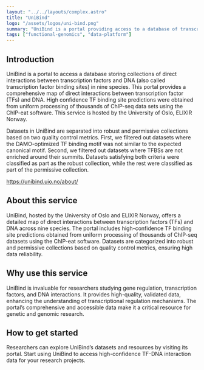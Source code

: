 ```yaml
---
layout: "../../layouts/complex.astro"
title: "UniBind"
logo: "/assets/logos/uni-bind.png"
summary: "UniBind is a portal providing access to a database of transcription factor-DNA interactions, aiding research in gene regulation and transcription."
tags: ["functional-genomics", "data-platform"]
---
```


## Introduction

UniBind is a portal to access a database storing collections of direct interactions between transcription factors and DNA (also called transcription factor binding sites) in nine species. This portal provides a comprehensive map of direct interactions between transcription factor (TFs) and DNA. High confidence TF binding site predictions were obtained from uniform processing of thousands of ChIP-seq data sets using the ChIP-eat software. This service is hosted by the University of Oslo, ELIXIR Norway.

Datasets in UniBind are separated into robust and permissive collections based on two quality control metrics. First, we filtered out datasets where the DAMO-optimized TF binding motif was not similar to the expected canonical motif. Second, we filtered out datasets where TFBSs are not enriched around their summits. Datasets satisfying both criteria were classified as part as the robust collection, while the rest were classified as part of the permissive collection.

https://unibind.uio.no/about/

## About this service

UniBind, hosted by the University of Oslo and ELIXIR Norway, offers a detailed map of direct interactions between transcription factors (TFs) and DNA across nine species. The portal includes high-confidence TF binding site predictions obtained from uniform processing of thousands of ChIP-seq datasets using the ChIP-eat software. Datasets are categorized into robust and permissive collections based on quality control metrics, ensuring high data reliability.

## Why use this service

UniBind is invaluable for researchers studying gene regulation, transcription factors, and DNA interactions. It provides high-quality, validated data, enhancing the understanding of transcriptional regulation mechanisms. The portal’s comprehensive and accessible data make it a critical resource for genetic and genomic research.

## How to get started

Researchers can explore UniBind’s datasets and resources by visiting its portal. Start using UniBind to access high-confidence TF-DNA interaction data for your research projects.
